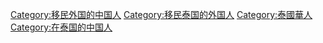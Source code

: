 [[Category:移民外国的中国人|Category:移民外国的中国人]]
[[Category:移民泰国的外国人|Category:移民泰国的外国人]]
[[Category:泰國華人|Category:泰國華人]]
[[Category:在泰国的中国人|Category:在泰国的中国人]]
